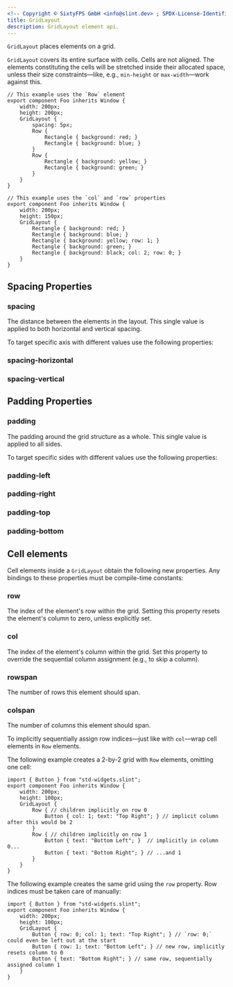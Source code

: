 ```yaml
---
<!-- Copyright © SixtyFPS GmbH <info@slint.dev> ; SPDX-License-Identifier: MIT -->
title: GridLayout
description: GridLayout element api.
---
```


`GridLayout` places elements on a grid.

`GridLayout` covers its entire surface with cells. Cells are not aligned.
The elements constituting the cells will be stretched inside their allocated
space, unless their size constraints&mdash;like, e.g., `min-height` or
`max-width`&mdash;work against this.


<CodeSnippetMD imagePath="/src/assets/generated/gridlayout-example1.png"  imageWidth="200" imageHeight="100"  imageAlt='gridlayout example'>

```slint playground
// This example uses the `Row` element
export component Foo inherits Window {
    width: 200px;
    height: 200px;
    GridLayout {
        spacing: 5px;
        Row {
            Rectangle { background: red; }
            Rectangle { background: blue; }
        }
        Row {
            Rectangle { background: yellow; }
            Rectangle { background: green; }
        }
    }
}
```
</CodeSnippetMD>


<CodeSnippetMD imagePath="/src/assets/generated/gridlayout-example2.png"  imageWidth="200" imageHeight="100"  imageAlt='gridlayout example2'>

```slint playground
// This example uses the `col` and `row` properties
export component Foo inherits Window {
    width: 200px;
    height: 150px;
    GridLayout {
        Rectangle { background: red; }
        Rectangle { background: blue; }
        Rectangle { background: yellow; row: 1; }
        Rectangle { background: green; }
        Rectangle { background: black; col: 2; row: 0; }
    }
}
```
</CodeSnippetMD>


## Spacing Properties

### spacing
<SlintProperty propName="spacing" typeName="length">
The distance between the elements in the layout. This single value is applied to both horizontal and vertical spacing.
</SlintProperty>

To target specific axis with different values use the following properties:
### spacing-horizontal
<SlintProperty propName="spacing-horizontal" typeName="length"/>

### spacing-vertical
<SlintProperty propName="spacing-vertical" typeName="length"/>

## Padding Properties

### padding
<SlintProperty propName="padding" typeName="length">
The padding around the grid structure as a whole. This single value is applied to all sides.
</SlintProperty>

To target specific sides with different values use the following properties:
### padding-left
<SlintProperty propName="padding-left" typeName="length"/>

### padding-right
<SlintProperty propName="padding-right" typeName="length"/>

### padding-top
<SlintProperty propName="padding-top" typeName="length"/>

### padding-bottom
<SlintProperty propName="padding-bottom" typeName="length"/>


## Cell elements
Cell elements inside a `GridLayout` obtain the following new properties. Any bindings to these properties must be compile-time constants:

### row
<SlintProperty propName="row" typeName="int" defaultValue="auto">
The index of the element's row within the grid. Setting this property resets the element's column to zero, unless explicitly set.
</SlintProperty>

### col
<SlintProperty propName="col" typeName="int" defaultValue="auto">
The index of the element's column within the grid. Set this property to override the sequential column assignment (e.g., to skip a column).
</SlintProperty>

### rowspan
<SlintProperty propName="rowspan" typeName="int" defaultValue="1">
The number of rows this element should span.
</SlintProperty>

### colspan
<SlintProperty propName="colspan" typeName="int" defaultValue="1">
The number of columns this element should span.
</SlintProperty>

To implicitly sequentially assign row indices&mdash;just like with `col`&mdash;wrap cell elements in `Row` elements.

The following example creates a 2-by-2 grid with `Row` elements, omitting one cell:

```slint
import { Button } from "std-widgets.slint";
export component Foo inherits Window {
    width: 200px;
    height: 100px;
    GridLayout {
        Row { // children implicitly on row 0
            Button { col: 1; text: "Top Right"; } // implicit column after this would be 2
        }
        Row { // children implicitly on row 1
            Button { text: "Bottom Left"; }  // implicitly in column 0...
            Button { text: "Bottom Right"; } // ...and 1
        }
    }
}
```

The following example creates the same grid using the `row` property. Row indices must be taken care of manually:

```slint
import { Button } from "std-widgets.slint";
export component Foo inherits Window {
    width: 200px;
    height: 100px;
    GridLayout {
        Button { row: 0; col: 1; text: "Top Right"; } // `row: 0;` could even be left out at the start
        Button { row: 1; text: "Bottom Left"; } // new row, implicitly resets column to 0
        Button { text: "Bottom Right"; } // same row, sequentially assigned column 1
    }
}
```
